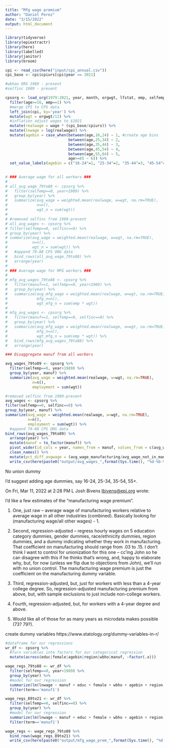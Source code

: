 ```yaml
---
title: "Mfg wage premium"
author: "Daniel Perez"
date: "3/15/2022"
output: html_document
---
```



```r
library(tidyverse)
library(epiextractr)
library(here)
library(labelled)
library(janitor)
library(broom)
```

```r
cpi <- read_csv(here("input/cpi_annual.csv")) 
cpi_base <- cpi$cpiurs[cpi$year == 2021] 

```

```r
#wbhao ORG 1989 - present
#selfinc 1989 - present

cpsorg <- load_org(1979:2021, year, month, orgwgt, lfstat, emp, selfemp, selfinc, manuf, wage, age, female, educ, wbho, wbhao, region) %>% 
  filter(age>=16, emp==1) %>% 
  #merge CPI to CPS data
  left_join(cpi, by='year') %>% 
  mutate(wgt = orgwgt/12) %>% 
  #inflation adjust wages to $2021
  mutate(realwage = wage * (cpi_base/cpiurs)) %>% 
  mutate(lnwage = log(realwage)) %>% 
  mutate(agebin = case_when(between(age,16,24) ~ 1, #create age bins
                            between(age,25,34) ~ 2,
                            between(age,35,44) ~ 3,
                            between(age,45,54) ~ 4,
                            between(age,55,64) ~ 5,
                            age>=65 ~ 6)) %>% 
  set_value_labels(agebin = c("16-24"=1, "25-34"=2, "35-44"=3, "45-54"=4, "55-64"=5, "65&up"=6))
  

```

```r
# ### Average wage for all workers ###
# 
# all_avg_wage_79to88 <- cpsorg %>% 
#   filter(selfemp==0, year<1989) %>% 
#   group_by(year) %>% 
#   summarize(avg_wage = weighted.mean(realwage, w=wgt, na.rm=TRUE),
#             n=n(),
#             wgt_n = sum(wgt))
# 
# #removed selfinc from 1989-present
# all_avg_wages <- cpsorg %>% 
# filter(selfemp==0, selfinc==0) %>% 
# group_by(year) %>% 
# summarize(avg_wage = weighted.mean(realwage, w=wgt, na.rm=TRUE),
#           n=n(),
#           wgt_n = sum(wgt)) %>% 
#   #append 79-88 CPS ORG data
#   bind_rows(all_avg_wage_79to88) %>% 
#   arrange(year)
# 
# ### Average wage for MFG workers ###
# 
# mfg_avg_wages_79to88 <- cpsorg %>% 
#   filter(manuf==1, selfemp==0, year<1989) %>% 
#   group_by(year) %>% 
#   summarize(avg_mfg_wage = weighted.mean(realwage, w=wgt, na.rm=TRUE),
#             mfg_n=n(),
#             wgt_mfg_n = sum(emp * wgt))
# 
# mfg_avg_wages <- cpsorg %>% 
#   filter(manuf==1, selfemp==0, selfinc==0) %>% 
#   group_by(year) %>% 
#   summarize(avg_mfg_wage = weighted.mean(realwage, w=wgt, na.rm=TRUE),
#             mfg_n=n(),
#             wgt_mfg_n = sum(emp * wgt)) %>% 
#   bind_rows(mfg_avg_wages_79to88) %>% 
#   arrange(year)
```


```r

### Disaggregate manuf from all workers

avg_wages_79to89 <- cpsorg %>% 
  filter(selfemp==0, year<1989) %>% 
  group_by(year, manuf) %>% 
  summarize(avg_wage = weighted.mean(realwage, w=wgt, na.rm=TRUE),
            n=n(),
            employment = sum(wgt))

#removed selfinc from 1989-present
avg_wages <- cpsorg %>% 
filter(selfemp==0, selfinc==0) %>% 
group_by(year, manuf) %>% 
summarize(avg_wage = weighted.mean(realwage, w=wgt, na.rm=TRUE),
          n=n(),
          employment = sum(wgt)) %>% 
  #append 79-88 CPS ORG data
bind_rows(avg_wages_79to89) %>% 
  arrange(year) %>% 
  mutate(manuf = to_factor(manuf)) %>% 
  pivot_wider(id_cols = year, names_from = manuf, values_from = c(avg_wage, n, employment)) %>% 
  clean_names() %>% 
  mutate(pct_diff_avgwage = (avg_wage_manufacturing/avg_wage_not_in_manufacturing)-1) %>% 
  write_csv(here(paste0("output/avg_wages_",format(Sys.time(), "%d-%b-%Y %H.%M"),".csv")))

```

No union dummy

I'd suggest adding age dummies, say 16-24, 25-34, 35-54, 55+. 

On Fri, Mar 11, 2022 at 2:28 PM L Josh Bivens <lbivens@epi.org> wrote:

I’d like a few estimates of the “manufacturing wage premium”.
 
1. One, just raw – average wage of manufacturing workers relative to average wage in all other industries (combined). Basically looking for (manufacturing wage/all other wages) - 1.
 
2. Second, regression-adjusted – regress hourly wages on 5 education category dummies, gender dummies, race/ethnicity dummies, region dummies, and a dummy indicating whether they work in manufacturing. That coefficient on manufacturing should range from .03 to .15. I don’t think I want to control for unionization for this one – cc’ing John so he can disagree with this if he thinks that’s wrong, and, happy to elaborate why, but, for now (unless we flip due to objections from John), we’ll run with no union control. The manufacturing wage premium is just the coefficient on the manufacturing dummy variable.
 
3. Third, regression-adjusted, but, just for workers with less than a 4-year college degree. So, regression-adjusted manufacturing premium from above, but, with sample exclusions to just include non-college workers.
 
4. Fourth, regression-adjusted, but, for workers with a 4-year degree and above. 
 
5. Would like all of those for as many years as microdata makes possible (73? 79?).

create dummy variables https://www.statology.org/dummy-variables-in-r/


```r

#dataframe for our regressions
wr_df <- cpsorg %>% 
  #Turn variables into factors for our categorical regression
  mutate(across(educ|female|agebin|region|wbho|manuf, ~factor(.x)))

wage_regs_79to88 <- wr_df %>% 
  filter(selfemp==0, year<1989) %>%
  group_by(year) %>% 
  #model for our regression
  summarize(lm(lnwage ~ manuf + educ + female + wbho + agebin + region, weights = wgt) %>%  tidy()) %>% 
  filter(term=='manuf1')

wage_regs_89to21 <- wr_df %>% 
  filter(selfemp==0, selfinc==0) %>% 
  group_by(year) %>% 
  #model for our regression
  summarize(lm(lnwage ~ manuf + educ + female + wbho + agebin + region, weights = wgt) %>%  tidy()) %>% 
  filter(term=='manuf1')

wage_regs <- wage_regs_79to88 %>% 
  bind_rows(wage_regs_89to21) %>% 
  write_csv(here(paste0("output/mfg_wage_prem_",format(Sys.time(), "%d-%b-%Y %H.%M"),".csv")))

```



